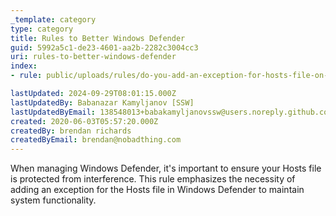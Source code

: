 ```yaml
---
_template: category
type: category
title: Rules to Better Windows Defender
guid: 5992a5c1-de23-4601-aa2b-2282c3004cc3
uri: rules-to-better-windows-defender
index:
- rule: public/uploads/rules/do-you-add-an-exception-for-hosts-file-on-windows-defender/rule.mdx

lastUpdated: 2024-09-29T08:01:15.000Z
lastUpdatedBy: Babanazar Kamyljanov [SSW]
lastUpdatedByEmail: 138548013+babakamyljanovssw@users.noreply.github.com
created: 2020-06-03T05:57:20.000Z
createdBy: brendan richards
createdByEmail: brendan@nobadthing.com
---
```


When managing Windows Defender, it's important to ensure your Hosts file is protected from interference. This rule emphasizes the necessity of adding an exception for the Hosts file in Windows Defender to maintain system functionality.
